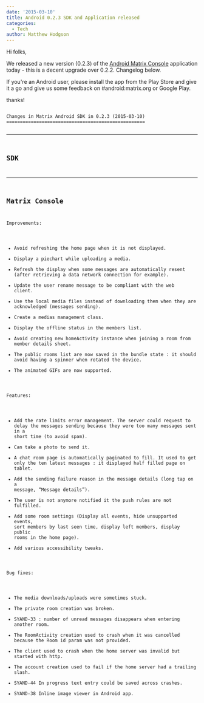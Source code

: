 ```yaml
---
date: '2015-03-10'
title: Android 0.2.3 SDK and Application released
categories:
  - Tech
author: Matthew Hodgson
---
```


Hi folks,

We released a new version (0.2.3) of the <a href="https://play.google.com/store/apps/details?id=org.matrix.androidsdk.alpha">Android Matrix Console</a> application today - this is a decent upgrade over 0.2.2.  Changelog below.

If you're an Android user, please install the app from the Play Store and give it a go and give us some feedback on #android:matrix.org or Google Play.

thanks!

<code>
Changes in Matrix Android SDK in 0.2.3 (2015-03-10)
===================================================

-----
 SDK
-----
  
-----------------
 Matrix Console
-----------------

Improvements:

 * Avoid refreshing the home page when it is not displayed.
 * Display a piechart while uploading a media.
 * Refresh the display when some messages are automatically resent (after retrieving a data network connection for example).
 * Update the user rename message to be compliant with the web client.
 * Use the local media files instead of downloading them when they are acknowledged (messages sending).
 * Create a medias management class.
 * Display the offline status in the members list.
 * Avoid creating new homeActivity instance when joining a room from member details sheet.
 * The public rooms list are now saved in the bundle state : it should avoid having a spinner when rotated the device.
 * The animated GIFs are now supported.

Features:

 * Add the rate limits error management. The server could request to delay the messages sending because they were too many messages sent in a short time (to avoid spam).
 * Can take a photo to send it.
 * A chat room page is automatically paginated to fill. It used to get only the ten latest messages : it displayed half filled page on tablet.
 * Add the sending failure reason in the message details (long tap on a message, “Message details”).
 * The user is not anymore notified it the push rules are not fulfilled.
 * Add some room settings (Display all events, hide unsupported events, sort members by last seen time, display left members, display public rooms in the home page).
 * Add various accessibility tweaks.

Bug fixes:

 * The media downloads/uploads were sometimes stuck.
 * The private room creation was broken.
 * SYAND-33 : number of unread messages disappears when entering another room.
 * The RoomActivity creation used to crash when it was cancelled because the Room id param was not provided.
 * The client used to crash when the home server was invalid but started with http.
 * The account creation used to fail if the home server had a trailing slash.
 * SYAND-44 In progress text entry could be saved across crashes.
 * SYAND-38 Inline image viewer in Android app.

</code>